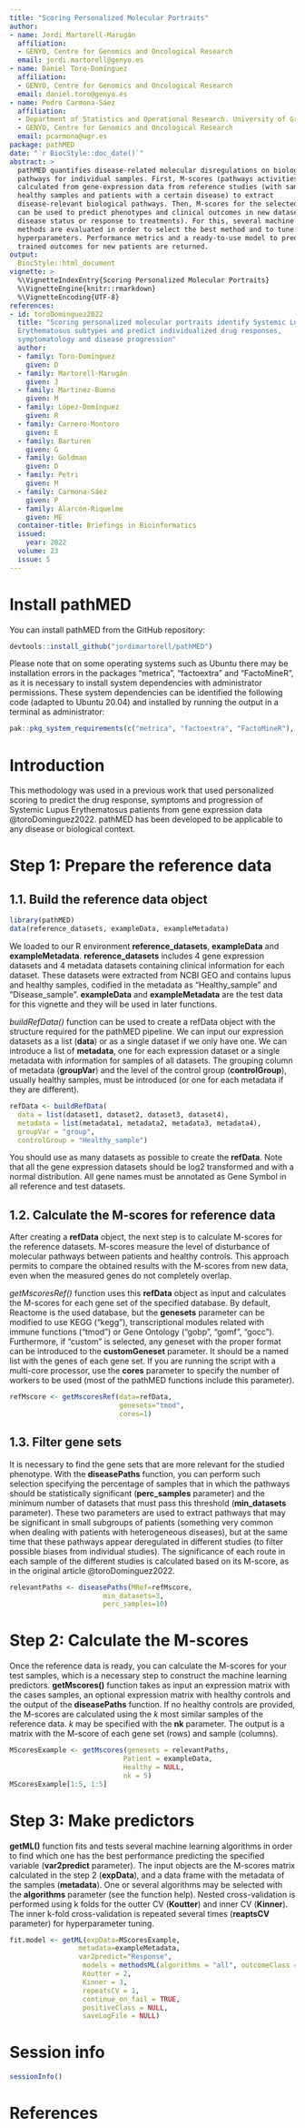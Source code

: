 ```yaml
---
title: "Scoring Personalized Molecular Portraits"
author:
- name: Jordi Martorell-Marugán
  affiliation:
  - GENYO, Centre for Genomics and Oncological Research
  email: jordi.martorell@genyo.es
- name: Daniel Toro-Domínguez
  affiliation:
  - GENYO, Centre for Genomics and Oncological Research
  email: daniel.toro@genyo.es
- name: Pedro Carmona-Sáez
  affiliation:
  - Department of Statistics and Operational Research. University of Granada
  - GENYO, Centre for Genomics and Oncological Research
  email: pcarmona@ugr.es
package: pathMED
date: "`r BiocStyle::doc_date()`"
abstract: >
  pathMED quantifies disease-related molecular disregulations on biological
  pathways for individual samples. First, M-scores (pathways activities) are
  calculated from gene-expression data from reference studies (with samples from
  healthy samples and patients with a certain disease) to extract
  disease-relevant biological pathways. Then, M-scores for the selected pathways
  can be used to predict phenotypes and clinical outcomes in new datasets (e.g., 
  disease status or response to treatments). For this, several machine learning
  methods are evaluated in order to select the best method and to tune
  hyperparameters. Performance metrics and a ready-to-use model to predict the
  trained outcomes for new patients are returned.
output:
  BiocStyle::html_document
vignette: >
  %\VignetteIndexEntry{Scoring Personalized Molecular Portraits}
  %\VignetteEngine{knitr::rmarkdown}
  %\VignetteEncoding{UTF-8}
references:
- id: toroDominguez2022
  title: "Scoring personalized molecular portraits identify Systemic Lupus 
  Erythematosus subtypes and predict individualized drug responses, 
  symptomatology and disease progression"
  author:
  - family: Toro-Domínguez
    given: D
  - family: Martorell-Marugán
    given: J
  - family: Martínez-Bueno
    given: M
  - family: López-Domínguez
    given: R
  - family: Carnero-Montoro
    given: E
  - family: Barturen
    given: G
  - family: Goldman
    given: D
  - family: Petri
    given: M
  - family: Carmona-Sáez
    given: P
  - family: Alarcón-Riquelme
    given: ME
  container-title: Briefings in Bioinformatics
  issued:
    year: 2022
  volume: 23
  issue: 5
---
```



# Install pathMED

You can install pathMED from the GitHub repository:

```r
devtools::install_github("jordimartorell/pathMED")
```

Please note that on some operating systems such as Ubuntu there may be installation errors in the packages "metrica", "factoextra" and "FactoMineR", as it is necessary to install system dependencies with administrator permissions. These system dependencies can be identified the following code (adapted to Ubuntu 20.04) and installed by running the output in a terminal as administrator:

```r
pak::pkg_system_requirements(c("metrica", "factoextra", "FactoMineR"), "ubuntu", "20.04")
```


# Introduction

This methodology was used in a previous work that used 
personalized scoring to predict the drug response, symptoms and progression of 
Systemic Lupus Erythematosus patients from gene expression data 
@toroDominguez2022. pathMED has been developed to be applicable to any disease 
or biological context.


# Step 1: Prepare the reference data

## 1.1. Build the reference data object

```r
library(pathMED)
data(reference_datasets, exampleData, exampleMetadata)
```

We loaded to our R environment **reference_datasets**, 
**exampleData** and **exampleMetadata**.
**reference_datasets** includes 4 gene expression datasets and 4 metadata 
datasets containing clinical information for each dataset. These datasets 
were extracted from NCBI GEO and contains lupus and healthy samples, codified 
in the metadata as "Healthy_sample" and "Disease_sample".
**exampleData** and **exampleMetadata** are the test data for this vignette and 
they will be used in later functions.

_buildRefData()_ function can be used to create a refData object with the 
structure required for the pathMED pipeline. We can input our expression 
datasets as a list (**data**) or as a single dataset if we only have one. We can 
introduce a list of **metadata**, one for each expression dataset or a single 
metadata with information for samples of all datasets. The grouping column of 
metadata (**groupVar**) and the level of the control group (**controlGroup**), 
usually healthy samples, must be introduced (or one for each metadata if they 
are different).

```r
refData <- buildRefData(
  data = list(dataset1, dataset2, dataset3, dataset4),
  metadata = list(metadata1, metadata2, metadata3, metadata4),
  groupVar = "group",
  controlGroup = "Healthy_sample")
```

You should use as many datasets as possible to create the **refData**.
Note that all the gene expression datasets should be log2 transformed and with 
a normal distribution. All gene names must be annotated as Gene Symbol in all 
reference and test datasets.

## 1.2. Calculate the M-scores for reference data

After creating a **refData** object, the next step is to calculate M-scores 
for the reference datasets. M-scores measure the level of disturbance of 
molecular pathways between patients and healthy controls. 
This approach permits to compare the obtained results with the M-scores from 
new data, even when the measured genes do not completely overlap.

_getMscoresRef()_ function uses this **refData** object as input and calculates
the M-scores for each gene set of the specified database. By default, Reactome
is the used database, but the **genesets** parameter can be modified to use 
KEGG ("kegg"),  transcriptional modules related with immune functions (“tmod”)
or Gene Ontology ("gobp", 
"gomf", "gocc"). Furthermore, if "custom" is selected, any geneset with the 
proper format can be introduced to the **customGeneset** parameter. It should 
be a named list with the genes of each gene set. If you are running the script 
with a multi-core processor, use the **cores** parameter to specify the number 
of workers to be used (most of the pathMED functions include this parameter).

```r
refMscore <- getMscoresRef(data=refData,
                           genesets="tmod",
                           cores=1)
```

## 1.3. Filter gene sets

It is necessary to find the gene sets that are more relevant for the studied 
phenotype. With the **diseasePaths** function, you can perform such selection 
specifying the percentage of samples that in which the pathways should be 
statistically significant (**perc_samples** parameter) and the minimum number
of datasets that must pass this threshold (**min_datasets** parameter). These
two parameters are used to extract pathways that may be significant in small 
subgroups of patients (something very common when dealing with patients with 
heterogeneous diseases), but at the same time that these pathways appear 
deregulated in different studies (to filter possible biases from individual 
studies). The significance of each route in each sample of the different studies
is calculated based on its M-score, as in the original article
@toroDominguez2022.

```r
relevantPaths <- diseasePaths(MRef=refMscore,
                       min_datasets=3,
                       perc_samples=10)
```

# Step 2: Calculate the M-scores

Once the reference data is ready, you can calculate the M-scores for your test 
samples, which is a necessary step to construct the machine learning predictors.
**getMscores()** function takes as input an expression matrix with the cases 
samples, an optional expression matrix with healthy controls and the output of 
the **diseasePaths** function. If no healthy controls are provided, the M-scores
are calculated using the *k* most similar samples of the reference data. *k* 
may be specified with the **nk** parameter. The output is a matrix with the 
M-score of each gene set (rows) and sample (columns).

```r
MScoresExample <- getMscores(genesets = relevantPaths,
                            Patient = exampleData,
                            Healthy = NULL,
                            nk = 5)
MScoresExample[1:5, 1:5]
```

# Step 3: Make predictors

**getML()** function fits and tests several machine learning algorithms in 
order to find which one has the best performance predicting the specified 
variable (**var2predict** parameter). The input objects are the M-scores matrix 
calculated in the step 2 (**expData**), and a data frame with the metadata of 
the samples (**metadata**). One or several algorithms may be selected with the 
**algorithms** parameter (see the function help). Nested cross-validation is 
performed using k folds for the outter CV (**Koutter**) and inner CV (**Kinner**). 
The inner k-fold cross-validation is repeated several times (**reaptsCV** 
parameter) for hyperparameter tuning.

```r
fit.model <- getML(expData=MScoresExample,
                 metadata=exampleMetadata,
                 var2predict="Response",
                  models = methodsML(algorithms = "all", outcomeClass = "character"),
                  Koutter = 2,
                  Kinner = 3,
                  repeatsCV = 1,
                  continue_on_fail = TRUE,
                  positiveClass = NULL,
                  saveLogFile = NULL)
```

# Session info
```r
sessionInfo()
```

# References

